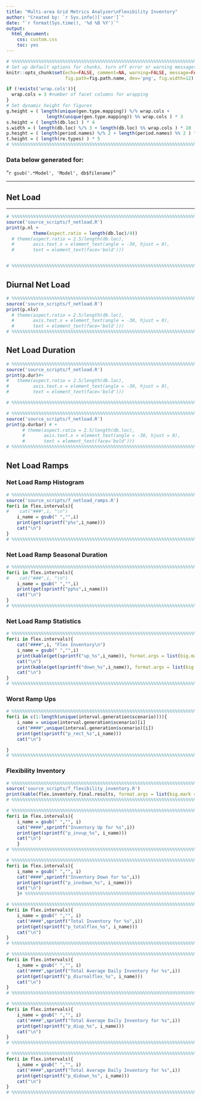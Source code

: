 ```yaml
---
title: "Multi-area Grid Metrics Analyzer\nFlexibility Inventory"
author: "Created by: `r Sys.info()['user']`"
date: "`r format(Sys.time(), '%d %B %Y')`"
output: 
  html_document: 
    css: custom.css
    toc: yes
---
```


```r
# %%%%%%%%%%%%%%%%%%%%%%%%%%%%%%%%%%%%%%%%%%%%%%%%%%%%%%%%%%%%%%%%%%%%%%%%%%
# Set up default options for chunks, turn off error or warning messages.
knitr::opts_chunk$set(echo=FALSE, comment=NA, warning=FALSE, message=FALSE, include=TRUE,
                      fig.path=fig.path.name, dev='png', fig.width=12)

if (!exists('wrap.cols')){
  wrap.cols = 3 #number of facet columns for wrapping
}
# Set dynamic height for figures
g.height = ( length(unique(gen.type.mapping)) %/% wrap.cols + 
               length(unique(gen.type.mapping)) %% wrap.cols ) * 3
s.height = ( length(db.loc) ) * 4
s.width = ( length(db.loc) %/% 3 + length(db.loc) %% wrap.cols ) * 10
p.height = ( length(period.names) %/% 2 + length(period.names) %% 2 ) * 5
t.height = ( length(re.types) ) * 5
# %%%%%%%%%%%%%%%%%%%%%%%%%%%%%%%%%%%%%%%%%%%%%%%%%%%%%%%%%%%%%%%%%%%%%%%%%%
```

### Data below generated for:
"`r gsub('.*Model', 'Model', db$filename)`"

***
## Net Load 
***
```r
# %%%%%%%%%%%%%%%%%%%%%%%%%%%%%%%%%%%%%%%%%%%%%%%%%%%%%%%%%%%%%%%%%%%%%%%%%%
source('source_scripts/f_netload.R')
print(p.nl +
          theme(aspect.ratio = length(db.loc)/4)) 
  # theme(aspect.ratio = 2.5/length(db.loc),
  #       axis.text.x = element_text(angle = -30, hjust = 0),
  #       text = element_text(face='bold')))


# %%%%%%%%%%%%%%%%%%%%%%%%%%%%%%%%%%%%%%%%%%%%%%%%%%%%%%%%%%%%%%%%%%%%%%%%%%
```

## Diurnal Net Load

```r
# %%%%%%%%%%%%%%%%%%%%%%%%%%%%%%%%%%%%%%%%%%%%%%%%%%%%%%%%%%%%%%%%%%%%%%%%%%
source('source_scripts/f_netload.R')
print(p.nlv)
  # theme(aspect.ratio = 2.5/length(db.loc),
  #       axis.text.x = element_text(angle = -30, hjust = 0),
  #       text = element_text(face='bold')))
# %%%%%%%%%%%%%%%%%%%%%%%%%%%%%%%%%%%%%%%%%%%%%%%%%%%%%%%%%%%%%%%%%%%%%%%%%%
```

## Net Load Duration

```r
# %%%%%%%%%%%%%%%%%%%%%%%%%%%%%%%%%%%%%%%%%%%%%%%%%%%%%%%%%%%%%%%%%%%%%%%%%%
source('source_scripts/f_netload.R')
print(p.dur)#+
#   theme(aspect.ratio = 2.5/length(db.loc),
#         axis.text.x = element_text(angle = -30, hjust = 0),
#         text = element_text(face='bold')))

# %%%%%%%%%%%%%%%%%%%%%%%%%%%%%%%%%%%%%%%%%%%%%%%%%%%%%%%%%%%%%%%%%%%%%%%%%%
```
```r
# %%%%%%%%%%%%%%%%%%%%%%%%%%%%%%%%%%%%%%%%%%%%%%%%%%%%%%%%%%%%%%%%%%%%%%%%%%
source('source_scripts/f_netload.R')
print(p.durbar) # +
      # theme(aspect.ratio = 2.5/length(db.loc),
      #       axis.text.x = element_text(angle = -30, hjust = 0),
      #       text = element_text(face='bold')))
# %%%%%%%%%%%%%%%%%%%%%%%%%%%%%%%%%%%%%%%%%%%%%%%%%%%%%%%%%%%%%%%%%%%%%%%%%%
```

## Net Load Ramps

### Net Load Ramp Histogram

```r
# %%%%%%%%%%%%%%%%%%%%%%%%%%%%%%%%%%%%%%%%%%%%%%%%%%%%%%%%%%%%%%%%%%%%%%%%%%
source('source_scripts/f_netload_ramps.R')
for(i in flex.intervals){
#    cat("###",i, "\n")
    i_name = gsub(" ","",i)
    print(get(sprintf("p%s",i_name)))
    cat("\n")
}
# %%%%%%%%%%%%%%%%%%%%%%%%%%%%%%%%%%%%%%%%%%%%%%%%%%%%%%%%%%%%%%%%%%%%%%%%%%
```

### Net Load Ramp Seasonal Duration

```r
# %%%%%%%%%%%%%%%%%%%%%%%%%%%%%%%%%%%%%%%%%%%%%%%%%%%%%%%%%%%%%%%%%%%%%%%%%%
for(i in flex.intervals){
#    cat("###",i, "\n")
    i_name = gsub(" ","",i)
    print(get(sprintf("pp%s",i_name)))
    cat("\n")
}
# %%%%%%%%%%%%%%%%%%%%%%%%%%%%%%%%%%%%%%%%%%%%%%%%%%%%%%%%%%%%%%%%%%%%%%%%%%
```

### Net Load Ramp Statistics

```r
# %%%%%%%%%%%%%%%%%%%%%%%%%%%%%%%%%%%%%%%%%%%%%%%%%%%%%%%%%%%%%%%%%%%%%%%%%%
for(i in flex.intervals){
    cat("####",i, "Flex Inventory\n")
    i_name = gsub(" ","",i)
    print(kable(get(sprintf("up_%s",i_name)), format.args = list(big.mark = ','), digits = 2, caption = 'Net Load Up Ramps')) 
    cat("\n")
    print(kable(get(sprintf("down_%s",i_name)), format.args = list(big.mark = ','), digits = 2, caption = 'Net Load Down Ramps')) 
    cat("\n")
}
# %%%%%%%%%%%%%%%%%%%%%%%%%%%%%%%%%%%%%%%%%%%%%%%%%%%%%%%%%%%%%%%%%%%%%%%%%%
```


### Worst Ramp Ups

```r
# %%%%%%%%%%%%%%%%%%%%%%%%%%%%%%%%%%%%%%%%%%%%%%%%%%%%%%%%%%%%%%%%%%%%%%%%%%
for(i in c(1:length(unique(interval.generation$scenario)))){
    i_name = unique(interval.generation$scenario)[i]
    cat("####",unique(interval.generation$scenario)[i])
    print(get(sprintf("p_rect_%s",i_name)))
    cat("\n")

}
# %%%%%%%%%%%%%%%%%%%%%%%%%%%%%%%%%%%%%%%%%%%%%%%%%%%%%%%%%%%%%%%%%%%%%%%%%%
```

### Flexibility Inventory

```r
# %%%%%%%%%%%%%%%%%%%%%%%%%%%%%%%%%%%%%%%%%%%%%%%%%%%%%%%%%%%%%%%%%%%%%%%%%%
source('source_scripts/f_flexibility_inventory.R')
print(kable(flex.inventory.final.results, format.args = list(big.mark = ','), digits = 0, caption = 'Lowest Flexibility Inventory')) 
# %%%%%%%%%%%%%%%%%%%%%%%%%%%%%%%%%%%%%%%%%%%%%%%%%%%%%%%%%%%%%%%%%%%%%%%%%%
```

```r
# %%%%%%%%%%%%%%%%%%%%%%%%%%%%%%%%%%%%%%%%%%%%%%%%%%%%%%%%%%%%%%%%%%%%%%%%%%
for(i in flex.intervals){
    i_name = gsub(" ","", i)
    cat("####",sprintf("Inventory Up for %s",i))
    print(get(sprintf("p_invup_%s", i_name)))
    cat("\n")
    }
# %%%%%%%%%%%%%%%%%%%%%%%%%%%%%%%%%%%%%%%%%%%%%%%%%%%%%%%%%%%%%%%%%%%%%%%%%%
```

```r
# %%%%%%%%%%%%%%%%%%%%%%%%%%%%%%%%%%%%%%%%%%%%%%%%%%%%%%%%%%%%%%%%%%%%%%%%%%
for(i in flex.intervals){
    i_name = gsub(" ","", i)
    cat("####",sprintf("Inventory Down for %s",i))
    print(get(sprintf("p_invdown_%s", i_name)))
    cat("\n")
    }# %%%%%%%%%%%%%%%%%%%%%%%%%%%%%%%%%%%%%%%%%%%%%%%%%%%%%%%%%%%%%%%%%%%%%%%%%%
```

```r
# %%%%%%%%%%%%%%%%%%%%%%%%%%%%%%%%%%%%%%%%%%%%%%%%%%%%%%%%%%%%%%%%%%%%%%%%%%
for(i in flex.intervals){
    i_name = gsub(" ","", i)
    cat("####",sprintf("Total Inventory for %s",i))
    print(get(sprintf("p_totalflex_%s", i_name)))
    cat("\n")
}
# %%%%%%%%%%%%%%%%%%%%%%%%%%%%%%%%%%%%%%%%%%%%%%%%%%%%%%%%%%%%%%%%%%%%%%%%%%
```

```r
# %%%%%%%%%%%%%%%%%%%%%%%%%%%%%%%%%%%%%%%%%%%%%%%%%%%%%%%%%%%%%%%%%%%%%%%%%%
for(i in flex.intervals){
    i_name = gsub(" ","", i)
    cat("####",sprintf("Total Average Daily Inventory for %s",i))
    print(get(sprintf("p_diurnalflex_%s", i_name)))
    cat("\n")
}
# %%%%%%%%%%%%%%%%%%%%%%%%%%%%%%%%%%%%%%%%%%%%%%%%%%%%%%%%%%%%%%%%%%%%%%%%%%
```

```r
# %%%%%%%%%%%%%%%%%%%%%%%%%%%%%%%%%%%%%%%%%%%%%%%%%%%%%%%%%%%%%%%%%%%%%%%%%%
for(i in flex.intervals){
    i_name = gsub(" ","", i)
    cat("####",sprintf("Total Average Daily Inventory for %s",i))
    print(get(sprintf("p_diup_%s", i_name)))
    cat("\n")
}
# %%%%%%%%%%%%%%%%%%%%%%%%%%%%%%%%%%%%%%%%%%%%%%%%%%%%%%%%%%%%%%%%%%%%%%%%%%
```

```r
# %%%%%%%%%%%%%%%%%%%%%%%%%%%%%%%%%%%%%%%%%%%%%%%%%%%%%%%%%%%%%%%%%%%%%%%%%%
for(i in flex.intervals){
    i_name = gsub(" ","", i)
    cat("####",sprintf("Total Average Daily Inventory for %s",i))
    print(get(sprintf("p_didown_%s", i_name)))
    cat("\n")
}
# %%%%%%%%%%%%%%%%%%%%%%%%%%%%%%%%%%%%%%%%%%%%%%%%%%%%%%%%%%%%%%%%%%%%%%%%%%
```
